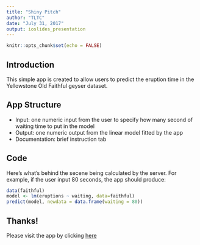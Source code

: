 ```yaml
---
title: "Shiny Pitch"
author: "TLTC"
date: "July 31, 2017"
output: ioslides_presentation
---
```


```r
knitr::opts_chunk$set(echo = FALSE)
```

## Introduction

This simple app is created to allow users to predict the eruption time in the Yellowstone Old Faithful geyser dataset. 

## App Structure

- Input: one numeric input from the user to specify how many second of waiting time to put in the model
- Output: one numeric output from the linear model fitted by the app
- Documentation: brief instruction tab

## Code

Here's what's behind the secene being calculated by the server. For example, if the user input 80 seconds, the app should produce:

```r
data(faithful)
model <- lm(eruptions ~ waiting, data=faithful)
predict(model, newdata = data.frame(waiting = 80))
```

## Thanks!

Please visit the app by clicking [here](https://tltc.shinyapps.io/dataproductwk4/)

